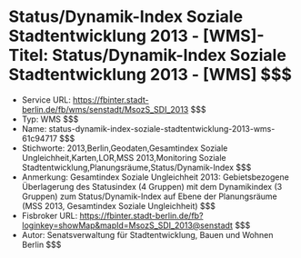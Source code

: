 # Status/Dynamik-Index Soziale Stadtentwicklung 2013 - [WMS]- Titel: Status/Dynamik-Index Soziale Stadtentwicklung 2013 - [WMS] $$$
- Service URL: https://fbinter.stadt-berlin.de/fb/wms/senstadt/MsozS_SDI_2013 $$$
- Typ: WMS $$$
- Name: status-dynamik-index-soziale-stadtentwicklung-2013-wms-61c94717 $$$
- Stichworte: 2013,Berlin,Geodaten,Gesamtindex Soziale Ungleichheit,Karten,LOR,MSS 2013,Monitoring Soziale Stadtentwicklung,Planungsräume,Status/Dynamik-Index $$$
- Anmerkung: Gesamtindex Soziale Ungleichheit 2013: Gebietsbezogene Überlagerung des Statusindex (4 Gruppen) mit dem Dynamikindex (3 Gruppen) zum Status/Dynamik-Index auf Ebene der Planungsräume (MSS 2013, Gesamtindex Soziale Ungleichheit) $$$
- Fisbroker URL: https://fbinter.stadt-berlin.de/fb?loginkey=showMap&mapId=MsozS_SDI_2013@senstadt $$$
- Autor: Senatsverwaltung für Stadtentwicklung, Bauen und Wohnen Berlin $$$
